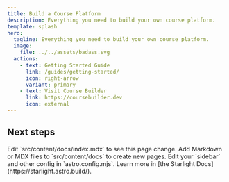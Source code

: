 ```yaml
---
title: Build a Course Platform
description: Everything you need to build your own course platform.
template: splash
hero:
  tagline: Everything you need to build your own course platform.
  image:
    file: ../../assets/badass.svg
  actions:
    - text: Getting Started Guide
      link: /guides/getting-started/
      icon: right-arrow
      variant: primary
    - text: Visit Course Builder
      link: https://coursebuilder.dev
      icon: external
---
```



## Next steps

<CardGrid stagger>
	<Card title="Update content" icon="pencil">
		Edit `src/content/docs/index.mdx` to see this page change.
	</Card>
	<Card title="Add new content" icon="add-document">
		Add Markdown or MDX files to `src/content/docs` to create new pages.
	</Card>
	<Card title="Configure your site" icon="setting">
		Edit your `sidebar` and other config in `astro.config.mjs`.
	</Card>
	<Card title="Read the docs" icon="open-book">
		Learn more in [the Starlight Docs](https://starlight.astro.build/).
	</Card>
</CardGrid>

